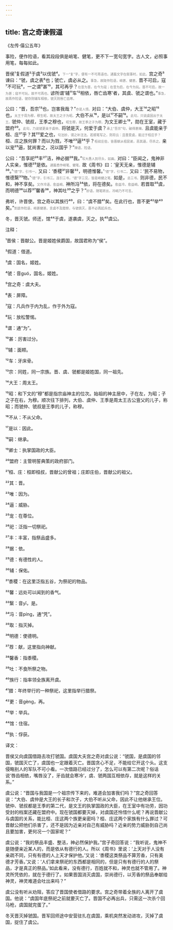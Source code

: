 ```yaml
---
---
---
```

title: 宫之奇谏假道
---




《左传·僖公五年》





事险，便作险语，看其段段俱是峭笔、健笔，更不下一宽句宽字。古人文，必照事用笔，每每如此。





晋侯¹复假道²于虞³以伐虢⁴。<font color=gray size=0.8rem>下一“复”字，便有一不可再语也。通篇文字在叙事时，如此。</font>宫之奇⁵谏曰：“虢，虞之表⁶也；虢亡，虞必从之。<font color=gray size=0.8rem>事急，故陡作险语，峭甚、健甚。</font>晋不可启，寇⁷不可玩⁸，一之谓⁹甚¹⁰，其可再乎？<font color=gray size=0.8rem>在昔为晋，在今为寇；在昔为启，在今为玩。晋不可启，故一为甚；寇不可玩，故不可再也。</font>谚所谓‘辅¹¹车¹²相依，唇亡齿寒’者，其虞、虢之谓也。”<font color=gray size=0.8rem>事急，故再作险语，虢存则辅车相依，虢灭则唇亡齿寒。</font>

公曰：“晋，吾宗¹³也，岂害我哉？”<font color=gray size=0.8rem>亦是人情。</font>对曰：“大伯、虞仲，大王¹⁴之昭¹⁵也，<font color=gray size=0.8rem>太王于周为穆，穆生昭，故太王之子为昭。</font>大伯不从¹⁶，是以¹⁷不嗣¹⁸。<font color=gray size=0.8rem>此句，只说虞固出于太王。</font>虢仲、虢叔，王季之穆也，<font color=gray size=0.8rem>昭生穆，故王季之子为穆。</font>为文王卿士¹⁹，勋在王室，藏于盟府²⁰。<font color=gray size=0.8rem>此句，乃说虢更亲于虞仲。</font>将虢是灭，何爱于虞？<font color=gray size=0.8rem>承上“吾宗”句，破得甚辣。</font>且虞能亲于桓、庄²¹乎？其²²爱之也，<font color=gray size=0.8rem>句法妙，谓之补注法。若顺笔写之，则将云：且晋爱虞，能过于桓庄乎？</font>桓、庄之族何罪？而以为戮，不唯²³逼²⁴乎？<font color=gray size=0.8rem>桓叔庄伯，皆晋献从祖昆弟，恶其逼，尽杀之。</font>亲以宠²⁵逼，犹尚害之，况以国乎？”<font color=gray size=0.8rem>辣语，险语。</font>

公曰：“吾享祀²⁶丰²⁷洁，神必据²⁸我。”<font color=gray size=0.8rem>写大愚人到尽头，如画。</font>对曰：“臣闻之，鬼神非人实亲，惟德²⁹是依。<font color=gray size=0.8rem>通篇悉作峭笔、健笔。</font>故《周书》曰：‘皇天无亲，惟德是辅³⁰。’<font color=gray size=0.8rem>“德”字，引书一。</font>又曰：‘黍稷³¹非馨³²，明德惟馨。’<font color=gray size=0.8rem>“德”字，引书二。</font>又曰：‘民不易物，惟德繄³³物。’<font color=gray size=0.8rem>“德”字，引书三。连引三书，“德”字三见，皆是峭健之笔。</font>如是，<font color=gray size=0.8rem>总三书。</font>则非德，民不和，神不享矣。<font color=gray size=0.8rem>又作冷语，愈益峭。</font>神所冯³⁴依，将在德矣。<font color=gray size=0.8rem>愈益冷，愈益峭。</font>若晋取³⁵虞，而明德³⁶以荐³⁷馨香³⁸，神其吐³⁹之乎？”<font color=gray size=0.8rem>妙语，随笔转出，冷峭乃不可言。</font>

弗听，许晋使。宫之奇以其族行⁴⁰，曰：“虞不腊⁴¹矣。在此行也，晋不更⁴²举⁴³矣。”<font color=gray size=0.8rem>到底作险语，峭甚健甚。言虞不及腊祭，与虢俱灭，晋不必再起兵也。</font>

冬，晋灭虢。师还，馆⁴⁴于虞，遂袭虞，灭之。执⁴⁵虞公。

注释：

¹晋侯：晋献公。晋是姬姓侯爵国，故国君称为“侯”。

²假道：借道。

³虞：国名，姬姓。

⁴虢：音guó，国名，姬姓。

⁵宫之奇：虞大夫。

⁶表：屏障。

⁷寇：凡兵作于内为乱，作于外为寇。

⁸玩：放松警惕。

⁹谓：通“为”。

¹⁰甚：厉害过分。

¹¹辅：面颊。

¹²车：牙床骨。

¹³宗：同姓，同一宗族。晋、虞、虢都是姬姓国，同一祖先。

¹⁴大王：周太王。

¹⁵昭：和下文的“穆”都是指宗庙神主的位次。始祖的神主居中，子在左，为昭；子之子在右，为穆。顺次往下排列，大伯、虞仲、王季是周太王古公亶父的儿子，称昭；而虢仲、虢叔是王季的儿子，称穆。

¹⁶不从：不从父命。

¹⁷是以：因此。

¹⁸嗣：继承。

¹⁹卿士：执掌国政的大臣。

²⁰盟府：主管明誓典策的政府部门。

²¹桓、庄：桓即桓叔，晋献公的曾祖；庄即庄伯，晋献公的祖父。

²²其：晋。

²³唯：因为。

²⁴逼：威胁。

²⁵宠：在尊位。

²⁶祀：泛指一切祭祀。

²⁷丰：丰富，指祭品盛多。

²⁸据：依。

²⁹德：有德性的人。

³⁰辅：保佑。

³¹黍稷：在这里泛指五谷，为祭祀的物品。

³²馨：远处可以闻到的香气。

³³繄：音yī，是。

³⁴冯：音píng，通“凭”。

³⁵取：指灭掉。

³⁶明德：使德明。

³⁷荐：献，这里指向神献。

³⁸馨香：指黍稷。

³⁹吐：不食所祭之物。

⁴⁰族行：指率领全族离开虞。

⁴¹腊：年终举行的一种祭祀，这里指举行腊祭。

⁴²更：音gèng，再。

⁴³举：举兵。

⁴⁴馆：住宿。

⁴⁵执：俘获。

译文：

晋侯又向虞国借路去攻打虢国。虞国大夫宫之奇对虞公说：“虢国，是虞国的邻国，虢国灭亡了，虞国也一定跟着灭亡。晋国贪心不足，不能给它开这个头。这支侵略别人的军队不可小看。一次借路已经过分了，怎么可以有第二次呢？俗话说‘唇齿相依，嘴唇没了，牙齿就会寒冷’，虞、虢两国互相依存，就是这样的关系。”

虞公说：“晋国与我国是一个祖宗传下来的，难道会加害我们吗？”宫之奇回答说：“大伯、虞仲是大王的长子和次子，大伯不听从父命，因此不让他继承王位。虢仲、虢叔都是王季的第二代，是文王的执掌国政的大臣，在王室中有功劳，因功受封的档案还藏在盟府中。现在虢国都要灭掉，对虞国还怜惜什么呢？再说晋献公与虞国的关系，能比桓、庄这两个族更亲密吗？桓、庄这两个家族有什么罪过？可晋献公把他们杀害了，还不是因为近亲对自己有威胁吗？近亲的势力威胁到自己尚且要加害，更何况一个国家呢？”

虞公说：“我的祭品丰盛、整洁，神必然保护我。”宫子奇回答说：“我听说，鬼神不是随便亲近某人的，而是依从有德行的人。所以《周书》里说：‘上天对于人没有亲疏不同，只有有德的人上天才保护他。’又说：‘黍稷这类祭品不算芳香，只有美德才芳香。’又说：‘人们拿来祭祀的东西都是相同的，但是只有有德行的人的祭品，才是真正的祭品。’如此看来，没有德行，百姓就不和，神灵也就不管用了。神灵所凭依的，就在于德行了。如果晋国消灭虞国，崇尚德行，以芳香的祭品奉献给神灵，神灵难道会吐出来吗？”

虞公没有听从劝阻，答应了晋国使者借路的要求。宫之奇带着全族的人离开了虞国。他说：“虞国年底祭祀之前就要灭亡了。晋国不必再出兵，只需这一次杀个回马枪，虞国就完蛋了。”

冬天晋灭掉虢国。晋军回师途中安营驻扎在虞国，乘机突然发动进攻，灭掉了虞国，捉住了虞公。
